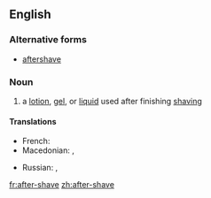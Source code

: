 ==English==

===Alternative forms===
* [[aftershave]]

===Noun===
{{en-noun|head=[[after]]-[[shave]]}}

# a [[lotion]], [[gel]], or [[liquid]] used after finishing [[shaving]]

====Translations====
{{trans-top|lotion, gel, or liquid used after shaving}}
* French: {{t+|fr|après-rasage|m}}
* Macedonian: {{t-|mk|колонска вода|f|tr=kólonska vóda}},  {{t-|mk|лосион|m|tr=losión}}
{{trans-mid}}
* Russian: {{t+|ru|одеколон|m|tr=odekolón}}, {{t+|ru|лосьон|m|tr=losjón}}
{{trans-bottom}}

[[fr:after-shave]]
[[zh:after-shave]]